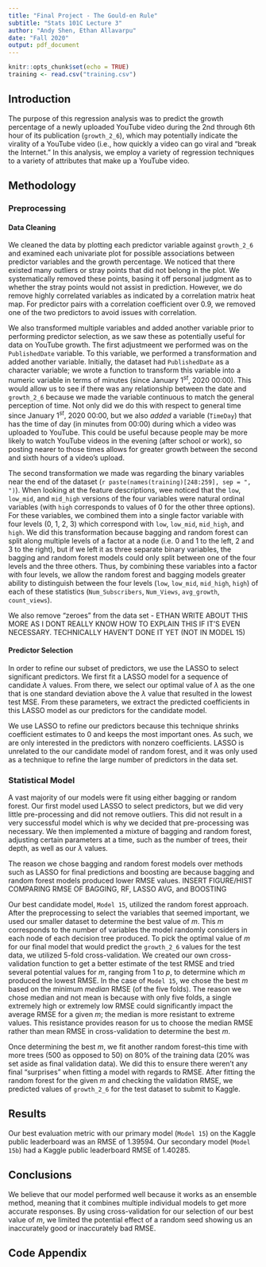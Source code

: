 ```yaml
---
title: "Final Project - The Gould-en Rule"
subtitle: "Stats 101C Lecture 3"
author: "Andy Shen, Ethan Allavarpu"
date: "Fall 2020"
output: pdf_document
---
```


```r
knitr::opts_chunk$set(echo = TRUE)
training <- read.csv("training.csv")
```

## Introduction
The purpose of this regression analysis was to predict the growth percentage of a newly uploaded YouTube video during the 2nd through 6th hour of its publication (`growth_2_6`), which may potentially indicate the virality of a YouTube video (i.e., how quickly a video can go viral and "break the Internet." In this analysis, we employ a variety of regression techniques to a variety of attributes that make up a YouTube video. 

## Methodology
### Preprocessing

#### Data Cleaning

We cleaned the data by plotting each predictor variable against `growth_2_6` and examined each univariate plot for possible associations between predictor variables and the growth percentage. We noticed that there existed many outliers or stray points that did not belong in the plot. We systematically removed these points, basing it off personal judgment as to whether the stray points would not assist in prediction. However, we do remove highly correlated variables as indicated by a correlation matrix heat map. For predictor pairs with a correlation coefficient over 0.9, we removed one of the two predictors to avoid issues with correlation.

We also transformed multiple variables and added another variable prior to performing predictor selection, as we saw these as potentially useful for data on YouTube growth. The first adjustmeent we performed was on the `PublishedDate` variable. To this variable, we performed a transformation and added another variable. Initially, the dataset had `PublishedDate` as a character variable; we wrote a function to transform this variable into a numeric variable in terms of minutes (since January $1^{st}$, 2020 00:00). This would allow us to see if there was any relationship between the date and `growth_2_6` because we made the variable continuous to match the general perception of time. Not only did we do this with respect to general time since January $1^{st}$, 2020 00:00, but we also *added* a variable (`TimeDay`) that has the time of day (in minutes from 00:00) during which a video was uploaded to YouTube. This could be useful because people may be more likely to watch YouTube videos in the evening (after school or work), so posting nearer to those times allows for greater growth between the second and sixth hours of a video's upload.

The second transformation we made was regarding the binary variables near the end of the dataset (`r paste(names(training)[248:259], sep = ", ")`). When looking at the feature descriptions, wee noticed that the `low`, `low_mid`, and `mid_high` versions of the four variables were natural ordinal variables (with `high` corresponds to values of 0 for the other three options). For these variables, we combined them into a single factor variable with four levels (0, 1, 2, 3) which correspond with `low`, `low_mid`, `mid_high`, and `high`. We did this transformation because bagging and random forest can split along multiple levels of a factor at a node (i.e. 0 and 1 to the left, 2 and 3 to the right), but if we left it as three separate binary variables, the bagging and random forest models could only split between one of the four levels and the three others. Thus, by combining these variables into a factor with four levels, we allow the random forest and bagging models greater ability to distinguish between the four levels (`low`, `low_mid`, `mid_high`, `high`) of each of these statistics (`Num_Subscribers`, `Num_Views`, `avg_growth`, `count_views`).

We also remove "zeroes" from the data set - ETHAN WRITE ABOUT THIS MORE AS I DONT REALLY KNOW HOW TO EXPLAIN THIS IF IT'S EVEN NECESSARY. TECHNICALLY HAVEN'T DONE IT YET (NOT IN MODEL 15)



#### Predictor Selection

In order to refine our subset of predictors, we use the LASSO to select significant predictors. We first fit a LASSO model for a sequence of candidate $\lambda$ values. From there, we select our optimal value of $\lambda$ as the one that is one standard deviation above the $\lambda$ value that resulted in the lowest test MSE. From these parameters, we extract the predicted coefficients in this LASSO model as our predictors for the candidate model.

We use LASSO to refine our predictors because this technique shrinks coefficient estimates to 0 and keeps the most important ones. As such, we are only interested in the predictors with nonzero coefficients. LASSO is unrelated to the our candidate model of random forest, and it was only used as a technique to refine the large number of predictors in the data set.

### Statistical Model

A vast majority of our models were fit using either bagging or random forest. Our first model used LASSO to select predictors, but we did very little pre-processing and did not remove outliers. This did not result in a very successful model which is why we decided that pre-processing was necessary. We then implemented a mixture of bagging and random forest, adjusting certain parameters at  a time, such as the number of trees, their depth, as well as our $\lambda$ values.

The reason we chose bagging and random forest models over methods such as LASSO for final predictions and boosting are because bagging and random forest models produced lower RMSE values. INSERT FIGURE/HIST COMPARING RMSE OF BAGGING, RF, LASSO AVG, and BOOSTING

Our best candidate model, `Model 15`, utilized the random forest approach. After the preprocessing to select the variables that seemed important, we used our smaller dataset to determine the best value of $m$. This $m$ corresponds to the number of variables the model randomly considers in each node of each decision tree produced. To pick the optimal value of $m$ for our final model that would predict the `growth_2_6` values for the test data, we utilized 5-fold cross-validation. We created our own cross-validation function to get a better estimate of the test RMSE and tried several potential values for $m$, ranging from 1 to $p$, to determine which $m$ produced the lowest RMSE. In the case of `Model 15`, we chose the best $m$ based on the minimum *median* RMSE (of the five folds). The reason we chose median and not mean is because with only five folds, a single extremely high or extremely low RMSE could significantly impact the average RMSE for a given $m$; the median is more resistant to extreme values. This resistance provides reason for us to choose the median RMSE rather than mean RMSE in cross-validation to determine the best $m$.

Once determining the best $m$, we fit another random forest--this time with more trees (500 as opposed to 50) on 80% of the training data (20% was set aside as final validation data). We did this to ensure there weren't any final "surprises" when fitting a model with regards to RMSE. After fitting the random forest for the given $m$ and checking the validation RMSE, we predicted values of `growth_2_6` for the test dataset to submit to Kaggle.


## Results
Our best evaluation metric with our primary model (`Model 15`) on the Kaggle public leaderboard was an RMSE of 1.39594. Our secondary model (`Model 15b`) had a Kaggle public leaderboard RMSE of 1.40285.

## Conclusions
We believe that our model performed well because it works as an ensemble method, meaning that it combines multiple individual models to get more accurate responses. By using cross-validation for our selection of our best value of $m$, we limited the potential effect of a random seed showing us an inaccurately good or inaccurately bad RMSE.

\newpage

## Code Appendix













